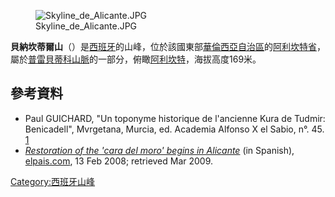 [[Image:Skyline_de_Alicante.JPG|right]]

{{Coord|38|21|N|28|41|W|display=title}}

'''貝納坎蒂爾山'''（{{lang-es|Benacantil}}）是[[西班牙|西班牙]]的山峰，位於該國東部[[華倫西亞自治區|華倫西亞自治區]]的[[阿利坎特省|阿利坎特省]]，屬於[[普雷貝蒂科山脈|普雷貝蒂科山脈]]的一部分，俯瞰[[阿利坎特|阿利坎特]]，海拔高度169米。

==參考資料==
*Paul GUICHARD, "Un toponyme historique de l'ancienne Kura de Tudmir: Benicadell", Mvrgetana, Murcia, ed. Academia Alfonso X el Sabio, n°. 45. [http://www.regmurcia.com/docs/murgetana/N045/N045_002.pdf] {{Wayback|url=http://www.regmurcia.com/docs/murgetana/N045/N045_002.pdf |date=20160303222409 }}
*[http://www.elpais.com/articulo/cultura/Empieza/restauracion/cara/moro/Alicante/elpepucul/20080213elpepucul_8/Tes ''Restoration of the 'cara del moro' begins in Alicante''] (in Spanish), [[El_País|elpais.com]], 13 Feb 2008; retrieved Mar 2009.

{{Spain-geo-stub}}
[[Category:西班牙山峰|Category:西班牙山峰]]